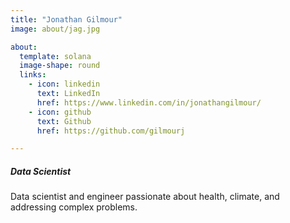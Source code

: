 ```yaml
---
title: "Jonathan Gilmour"
image: about/jag.jpg

about:
  template: solana
  image-shape: round
  links:
    - icon: linkedin
      text: LinkedIn
      href: https://www.linkedin.com/in/jonathangilmour/
    - icon: github
      text: Github
      href: https://github.com/gilmourj

---
```

##### Data Scientist
Data scientist and engineer passionate about health, climate, and addressing complex problems.